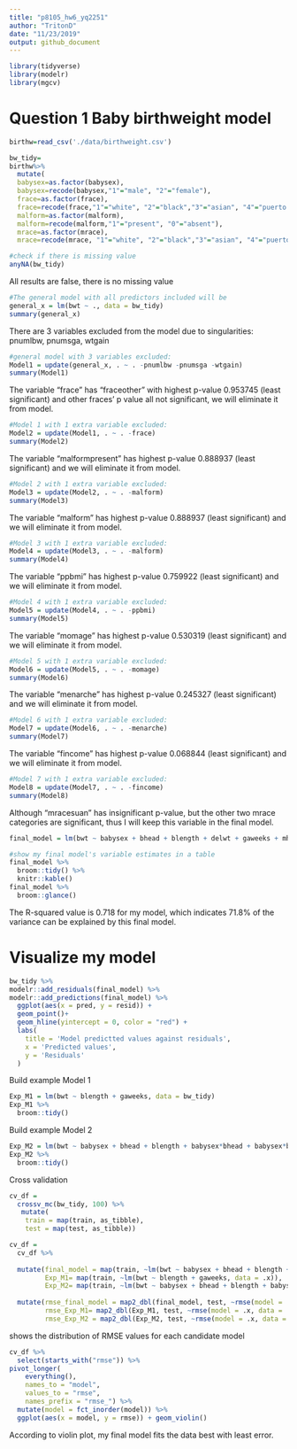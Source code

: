 ```yaml
---
title: "p8105_hw6_yq2251"
author: "TritonD"
date: "11/23/2019"
output: github_document
---
```


```r
library(tidyverse)
library(modelr)
library(mgcv)
```

# Question 1 Baby birthweight model
```r
birthw=read_csv('./data/birthweight.csv')
```

```r
bw_tidy=
birthw%>%
  mutate(
  babysex=as.factor(babysex),
  babysex=recode(babysex,"1"="male", "2"="female"),
  frace=as.factor(frace),
  frace=recode(frace,"1"="white", "2"="black","3"="asian", "4"="puerto rican", "8"="other","9"="unknown"),
  malform=as.factor(malform),
  malform=recode(malform,"1"="present", "0"="absent"),
  mrace=as.factor(mrace),
  mrace=recode(mrace, "1"="white", "2"="black","3"="asian", "4"="puerto rican", "8"="other"))
```


```r
#check if there is missing value
anyNA(bw_tidy)
```
All results are false, there is no missing value

```r
#The general model with all predictors included will be
general_x = lm(bwt ~ ., data = bw_tidy)
summary(general_x)
```
There are 3 variables excluded from the model due to singularities: pnumlbw, pnumsga, wtgain

```r
#general model with 3 variables excluded:
Model1 = update(general_x, . ~ . -pnumlbw -pnumsga -wtgain)
summary(Model1)
```
The variable "frace" has "fraceother" with highest p-value 0.953745 (least significant) and other fraces' p value all not significant, we will eliminate it from model.

```r
#Model 1 with 1 extra variable excluded:
Model2 = update(Model1, . ~ . -frace)
summary(Model2)
```
The variable "malformpresent" has highest p-value 0.888937 (least significant) and we will eliminate it from model.

```r
#Model 2 with 1 extra variable excluded:
Model3 = update(Model2, . ~ . -malform)
summary(Model3)
```
The variable "malform" has highest p-value 0.888937 (least significant) and we will eliminate it from model.

```r
#Model 3 with 1 extra variable excluded:
Model4 = update(Model3, . ~ . -malform)
summary(Model4)
```
The variable "ppbmi" has highest p-value 0.759922 (least significant) and we will eliminate it from model.

```r
#Model 4 with 1 extra variable excluded:
Model5 = update(Model4, . ~ . -ppbmi)
summary(Model5)
```
The variable "momage" has highest p-value 0.530319 (least significant) and we will eliminate it from model.

```r
#Model 5 with 1 extra variable excluded:
Model6 = update(Model5, . ~ . -momage)
summary(Model6)
```
The variable "menarche" has highest p-value 0.245327 (least significant) and we will eliminate it from model.

```r
#Model 6 with 1 extra variable excluded:
Model7 = update(Model6, . ~ . -menarche)
summary(Model7)
```
The variable "fincome" has highest p-value 0.068844 (least significant) and we will eliminate it from model.

```r
#Model 7 with 1 extra variable excluded:
Model8 = update(Model7, . ~ . -fincome)
summary(Model8)
```
Although "mracesuan" has insignificant p-value, but the other two mrace categories are significant, thus I will keep this variable in the final model.


```r
final_model = lm(bwt ~ babysex + bhead + blength + delwt + gaweeks + mheight + parity + ppwt + smoken + mrace, data = bw_tidy)

#show my final model's variable estimates in a table
final_model %>% 
  broom::tidy() %>% 
  knitr::kable()
final_model %>% 
  broom::glance()
```
The R-squared value is 0.718 for my model, which indicates 71.8% of the variance can be explained by this final model.

# Visualize my model 
```r
bw_tidy %>% 
modelr::add_residuals(final_model) %>% 
modelr::add_predictions(final_model) %>% 
  ggplot(aes(x = pred, y = resid)) + 
  geom_point()+
  geom_hline(yintercept = 0, color = "red") +
  labs(
    title = 'Model predictted values against residuals',
    x = 'Predicted values',
    y = 'Residuals'
  )
```


Build example Model 1
```r
Exp_M1 = lm(bwt ~ blength + gaweeks, data = bw_tidy)
Exp_M1 %>% 
  broom::tidy()
```


Build example Model 2
```r
Exp_M2 = lm(bwt ~ babysex + bhead + blength + babysex*bhead + babysex*blength + bhead*blength+babysex*bhead*blength, data = bw_tidy)
Exp_M2 %>% 
  broom::tidy()
```

Cross validation
```r
cv_df = 
  crossv_mc(bw_tidy, 100) %>%
   mutate(
    train = map(train, as_tibble),
    test = map(test, as_tibble))
```

```r
cv_df = 
  cv_df %>% 
  
  mutate(final_model = map(train, ~lm(bwt ~ babysex + bhead + blength + delwt + gaweeks + mheight + parity + ppwt + smoken + mrace, data = .x)),
         Exp_M1= map(train, ~lm(bwt ~ blength + gaweeks, data = .x)),
         Exp_M2= map(train, ~lm(bwt ~ babysex + bhead + blength + babysex*bhead + babysex*blength + bhead*blength+babysex*bhead*blength, data=.x))) %>% 
  
  mutate(rmse_final_model = map2_dbl(final_model, test, ~rmse(model = .x, data = .y)),
         rmse_Exp_M1= map2_dbl(Exp_M1, test, ~rmse(model = .x, data = .y)),
         rmse_Exp_M2 = map2_dbl(Exp_M2, test, ~rmse(model = .x, data = .y)))
```

shows the distribution of RMSE values for each candidate model
```r
cv_df %>% 
  select(starts_with("rmse")) %>% 
pivot_longer(
    everything(),
    names_to = "model", 
    values_to = "rmse",
    names_prefix = "rmse_") %>% 
  mutate(model = fct_inorder(model)) %>% 
  ggplot(aes(x = model, y = rmse)) + geom_violin()
```
According to violin plot, my final model fits the data best with least error.
